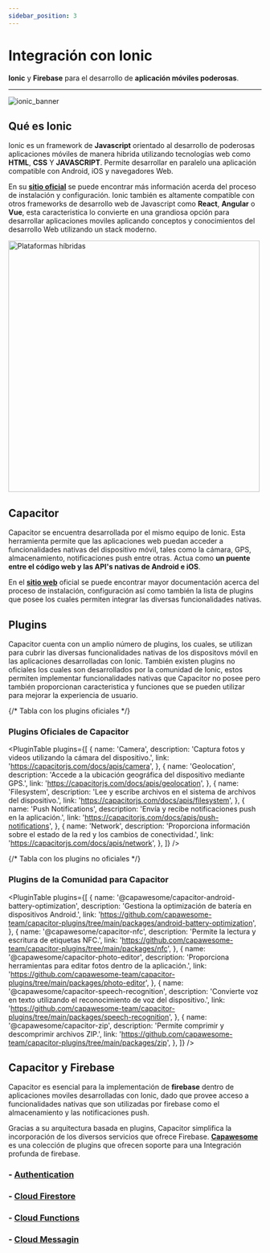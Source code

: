 ```yaml
---
sidebar_position: 3
---
```



# Integración con Ionic

**Ionic** y **Firebase** para el desarrollo de **aplicación móviles poderosas**.

---
![ionic_banner](./img/ionic-banner.jpg)
## Qué es Ionic

Ionic es un framework de **Javascript** orientado al desarrollo de poderosas aplicaciones móviles de manera hibrida utilizando tecnologías web como **HTML**, **CSS** Y **JAVASCRIPT**. Permite desarrollar en paralelo una aplicación compatible con Android, iOS y navegadores Web. 

En su [**sitio oficial**](https://ionicframework.com/) se puede encontrar más información acerda del proceso de instalación y configuración. Ionic también es altamente compatible con otros frameworks de desarrollo web de Javascript como **React**, **Angular** o **Vue**, esta caracteristica lo convierte en una grandiosa opción para desarrollar aplicaciones moviles aplicando conceptos y conocimientos del desarrollo Web utilizando un stack moderno.

<div style={{ display: "flex", justifyContent: "center", margin: "1rem 0" }}>
  <img src="https://indexdesarrollo.com/wp-content/uploads/2019/10/mejores-plataformas-hibridas-apps-moviles.jpg" width="500" alt="Plataformas híbridas" />
</div>


## Capacitor

Capacitor se encuentra desarrollada por el mismo equipo de Ionic. Esta herramienta permite que las aplicaciones web puedan acceder a funcionalidades nativas del dispositivo móvil, tales como la cámara, GPS, almacenamiento, notificaciones push entre otras. Actua como **un puente entre el código web y las API's nativas de Android e iOS**. 

En el [**sitio web**](https://capacitorjs.com/) oficial se puede encontrar mayor documentación acerca del proceso de instalación, configuración así como también la lista de plugins que posee los cuales permiten integrar las diversas funcionalidades nativas. 

## Plugins 

Capacitor cuenta con un amplio número de plugins, los cuales, se utilizan para cubrir las diversas funcionalidades nativas de los dispositovs móvil en las aplicaciones desarrolladas con Ionic. También existen plugins no oficiales los cuales son desarrollados por la comunidad de Ionic, estos permiten implementar funcionalidades nativas que Capacitor no posee pero también proporcionan caracteristica y funciones que se pueden utilizar para mejorar la experiencia de usuario. 


{/* Tabla con los plugins oficiales */}
### Plugins Oficiales de Capacitor


<PluginTable
  plugins={[
    {
      name: 'Camera',
      description: 'Captura fotos y videos utilizando la cámara del dispositivo.',
      link: 'https://capacitorjs.com/docs/apis/camera',
    },
    {
      name: 'Geolocation',
      description: 'Accede a la ubicación geográfica del dispositivo mediante GPS.',
      link: 'https://capacitorjs.com/docs/apis/geolocation',
    },
    {
      name: 'Filesystem',
      description: 'Lee y escribe archivos en el sistema de archivos del dispositivo.',
      link: 'https://capacitorjs.com/docs/apis/filesystem',
    },
    {
      name: 'Push Notifications',
      description: 'Envía y recibe notificaciones push en la aplicación.',
      link: 'https://capacitorjs.com/docs/apis/push-notifications',
    },
    {
      name: 'Network',
      description: 'Proporciona información sobre el estado de la red y los cambios de conectividad.',
      link: 'https://capacitorjs.com/docs/apis/network',
    },
  ]}
/>

{/* Tabla con los plugins no oficiales */}
### Plugins de la Comunidad para Capacitor


<PluginTable
  plugins={[
    {
      name: '@capawesome/capacitor-android-battery-optimization',
      description: 'Gestiona la optimización de batería en dispositivos Android.',
      link: 'https://github.com/capawesome-team/capacitor-plugins/tree/main/packages/android-battery-optimization',
    },
    {
      name: '@capawesome/capacitor-nfc',
      description: 'Permite la lectura y escritura de etiquetas NFC.',
      link: 'https://github.com/capawesome-team/capacitor-plugins/tree/main/packages/nfc',
    },
    {
      name: '@capawesome/capacitor-photo-editor',
      description: 'Proporciona herramientas para editar fotos dentro de la aplicación.',
      link: 'https://github.com/capawesome-team/capacitor-plugins/tree/main/packages/photo-editor',
    },
    {
      name: '@capawesome/capacitor-speech-recognition',
      description: 'Convierte voz en texto utilizando el reconocimiento de voz del dispositivo.',
      link: 'https://github.com/capawesome-team/capacitor-plugins/tree/main/packages/speech-recognition',
    },
    {
      name: '@capawesome/capacitor-zip',
      description: 'Permite comprimir y descomprimir archivos ZIP.',
      link: 'https://github.com/capawesome-team/capacitor-plugins/tree/main/packages/zip',
    },
  ]}
/>

## Capacitor y Firebase

Capacitor es esencial para la implementación de **firebase** dentro de aplicaciones moviles desarrolladas con Ionic, dado que provee acceso a funcionalidades nativas que son utilizadas por firebase como el almacenamiento y las notificaciones push. 

Gracias a su arquitectura basada en plugins, Capacitor simplifica la incorporación de los diversos servicios que ofrece Firebase. [**Capawesome**](https://github.com/capawesome-team/capacitor-firebase) es una colección de plugins que ofrecen soporte para una Integración profunda de firebase. 

### - [Authentication](https://github.com/capawesome-team/capacitor-firebase/blob/main/packages/authentication)

### - [Cloud Firestore](https://github.com/capawesome-team/capacitor-firebase/blob/main/packages/firestore)

### - [Cloud Functions](https://github.com/capawesome-team/capacitor-firebase/blob/main/packages/functions)

### - [Cloud Messagin](https://github.com/capawesome-team/capacitor-firebase/blob/main/packages/messaging)